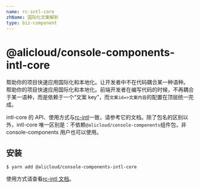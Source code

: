 ```yaml
---
name: rc-intl-core
zhName: 国际化文案解析
type: biz-component
---
```


# @alicloud/console-components-intl-core

帮助你的项目快速应用国际化和本地化。让开发者中不在代码耦合某一种语种。
帮助你的项目快速应用国际化和本地化。前端开发者在编写代码的时候，不再耦合于某一语种，而是依赖于一个“文案 key”，而`文案id=>文案内容`的配置在顶层统一完成。

intl-core 的 API、使用方式与[rc-intl](/alibabacloud-console-components/biz-components/rc-intl)一致，请参考它的文档。除了包名的区别以外，intl-core 唯一区别是：不依赖`@alicloud/console-components`组件包，非 console-components 用户也可以使用。

## 安装

```
$ yarn add @alicloud/console-components-intl-core
```

使用方式请查看[rc-intl 文档](/alibabacloud-console-components/biz-components/rc-intl)。
